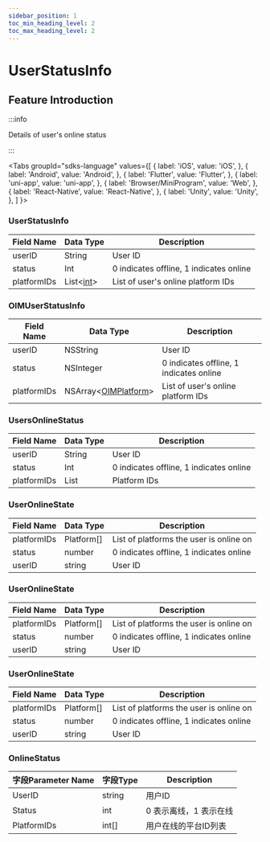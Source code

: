 ```yaml
---
sidebar_position: 1
toc_min_heading_level: 2
toc_max_heading_level: 2
---
```


# UserStatusInfo

## Feature Introduction

:::info

Details of user's online status

:::

<Tabs
groupId="sdks-language"
values={[
{ label: 'iOS', value: 'iOS', },
{ label: 'Android', value: 'Android', },
{ label: 'Flutter', value: 'Flutter', },
{ label: 'uni-app', value: 'uni-app', },
{ label: 'Browser/MiniProgram', value: 'Web', },
{ label: 'React-Native', value: 'React-Native', },
{ label: 'Unity', value: 'Unity', },
]
}>

<TabItem value="Flutter">

### UserStatusInfo

| Field Name    | Data Type | Description                             |
| ------------- | --------- | --------------------------------------- |
| userID        | String    | User ID                                 |
| status        | Int       | 0 indicates offline, 1 indicates online |
| platformIDs   | List<[int](//enum/platform.mdx)\>  | List of user's online platform IDs      |

</TabItem>

<TabItem value="iOS">

### OIMUserStatusInfo

| Field Name    | Data Type  | Description                             |
| ------------- | ---------- | --------------------------------------- |
| userID        | NSString   | User ID                                 |
| status        | NSInteger  | 0 indicates offline, 1 indicates online |
| platformIDs   | NSArray<[OIMPlatform](//enum/platform.mdx)\> | List of user's online platform IDs      |

</TabItem>

<TabItem value="Android">

### UsersOnlineStatus

| Field Name    | Data Type | Description                             |
| ------------- | --------- | --------------------------------------- |
| userID        | String   | User ID                                 |
| status        | Int      | 0 indicates offline, 1 indicates online |
| platformIDs   | List     | Platform IDs                            |

</TabItem>

<TabItem value="Web">

### UserOnlineState

| Field Name    | Data Type   | Description                             |
| ------------- | ----------  | --------------------------------------- |
| platformIDs   | Platform[]  | List of platforms the user is online on |
| status        | number      | 0 indicates offline, 1 indicates online |
| userID        | string      | User ID                                 |

</TabItem>

<TabItem value="uni-app">

### UserOnlineState

| Field Name    | Data Type   | Description                             |
| ------------- | ----------  | --------------------------------------- |
| platformIDs   | Platform[]  | List of platforms the user is online on |
| status        | number      | 0 indicates offline, 1 indicates online |
| userID        | string      | User ID                                 |

</TabItem>

<TabItem value="React-Native">

### UserOnlineState

| Field Name    | Data Type   | Description                             |
| ------------- | ----------  | --------------------------------------- |
| platformIDs   | Platform[]  | List of platforms the user is online on |
| status        | number      | 0 indicates offline, 1 indicates online |
| userID        | string      | User ID                                 |

</TabItem>

<TabItem value="Unity">

### OnlineStatus 

| 字段Parameter Name     | 字段Type  | Description        |
| ----------- | --------- | ----------- |
| UserID      | string | 用户ID |
| Status      | int | 0 表示离线，1 表示在线        |
| PlatformIDs | int[]  | 用户在线的平台ID列表     |

</TabItem>

</Tabs>